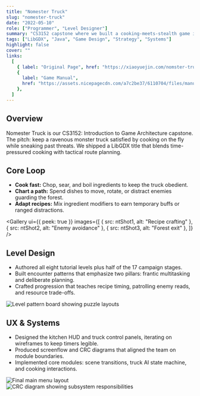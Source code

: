 ```yaml
---
title: "Nomester Truck"
slug: "nomester-truck"
date: "2022-05-10"
role: ["Programmer", "Level Designer"]
summary: "CS3152 capstone where we built a cooking-meets-stealth game in LibGDX—balancing frantic recipe crafting with tactical pathing for a monstrous food truck."
tags: ["LibGDX", "Java", "Game Design", "Strategy", "Systems"]
highlight: false
cover: ""
links:
  [
    { label: "Original Page", href: "https://xiaoyuejin.com/nomster-truck/" },
    {
      label: "Game Manual",
      href: "https://assets.nicepagecdn.com/a7c2be37/6110704/files/manual1.pdf",
    },
  ]
---
```




## Overview

Nomester Truck is our CS3152: Introduction to Game Architecture capstone. The pitch: keep a ravenous monster truck satisfied by cooking on the fly while sneaking past threats. We shipped a LibGDX title that blends time-pressured cooking with tactical route planning.

## Core Loop

- **Cook fast:** Chop, sear, and boil ingredients to keep the truck obedient.
- **Chart a path:** Spend dishes to move, rotate, or distract enemies guarding the forest.
- **Adapt recipes:** Mix ingredient modifiers to earn temporary buffs or ranged distractions.

<Gallery
  ui={{ peek: true }}
  images={[
    { src: ntShot1, alt: "Recipe crafting" },
    { src: ntShot2, alt: "Enemy avoidance" },
    { src: ntShot3, alt: "Forest exit" },
  ]}
/>

## Level Design

- Authored all eight tutorial levels plus half of the 17 campaign stages.
- Built encounter patterns that emphasize two pillars: frantic multitasking and deliberate planning.
- Crafted progression that teaches recipe timing, patrolling enemy reads, and resource trade-offs.

<img src={ntPattern} alt="Level pattern board showing puzzle layouts" />

## UX & Systems

- Designed the kitchen HUD and truck control panels, iterating on wireframes to keep timers legible.
- Produced screenflow and CRC diagrams that aligned the team on module boundaries.
- Implemented core modules: scene transitions, truck AI state machine, and cooking interactions.

<img src={ntMenu} alt="Final main menu layout" />

<img src={ntCRC} alt="CRC diagram showing subsystem responsibilities" />
